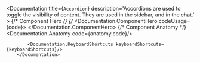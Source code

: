 
 <Documentation  title={`Accordion`}
            description='Accordions are used to toggle the visibility of content. They are used in the sidebar, and in the chat.'
        >
            {/* Component Hero */}
            {/* <Documentation.ComponentHero codeUsage={code}>
                   <AccordionExample />
            </Documentation.ComponentHero>
            {/* Component Anatomy */}
            <Documentation.Anatomy code={anatomy.code}/>

            <Documentation.KeyboardShortcuts keyboardShortcuts={keyboardShortcuts}/>
        </Documentation>
